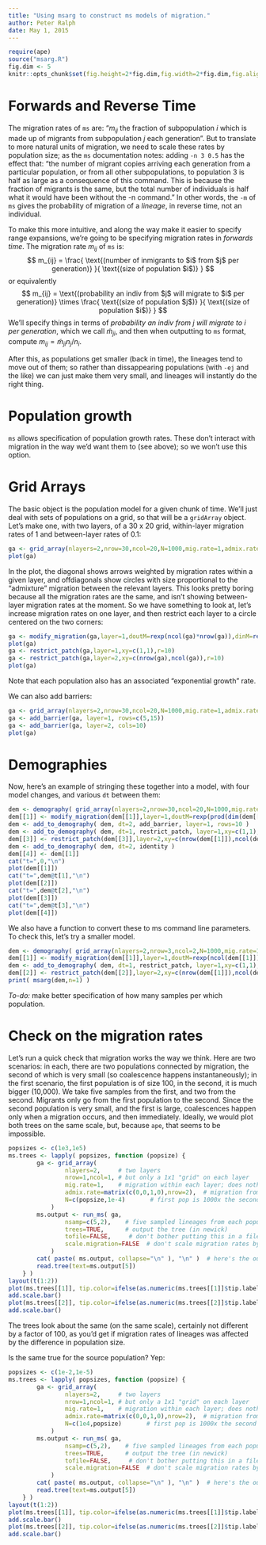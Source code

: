 ```yaml
---
title: "Using msarg to construct ms models of migration."
author: Peter Ralph
date: May 1, 2015
---
```


```r
require(ape)
source("msarg.R")
fig.dim <- 5
knitr::opts_chunk$set(fig.height=2*fig.dim,fig.width=2*fig.dim,fig.align='center')
```

Forwards and Reverse Time
=========================

The migration rates of `ms` are:
"$m_{ij}$ the fraction of subpopulation $i$ which is made up of migrants from subpopulation $j$ each generation".
But to translate to more natural units of migration,
we need to scale these rates by population size;
as the `ms` documentation notes:
adding `-n 3 0.5` has the effect that:
"the number of migrant copies arriving each generation
from a particular population, or from all other subpopulations, to population 3
is half as large as a consequence of this command. This is because the fraction
of migrants is the same, but the total number of individuals is half what it
would have been without the -n command."
In other words, the `-m` of `ms` gives the probability of migration of a *lineage*, in reverse time,
not an individual.

To make this more intuitive,
and along the way make it easier to specify range expansions,
we're going to be specifying migration rates in *forwards time*.
The migration rate $m_{ij}$ of `ms` is:
$$ m_{ij} = \frac{ \text{(number of inmigrants to $i$ from $j$ per generation)} }{ \text{(size of population $i$)} } $$
or equivalently
$$ m_{ij} = \text{(probability an indiv from $j$ will migrate to $i$ per generation)} \times \frac{ \text{(size of population $j$)} }{ \text{(size of population $i$)} } $$
We'll specify things in terms of *probability an indiv from $j$ will migrate to $i$ per generation*,
which we call $\tilde m_{ji}$,
and then when outputting to `ms` format, 
compute $m_{ij} =  \tilde m_{ji} n_j/n_i$.

After this, as populations get smaller (back in time),
the lineages tend to move out of them;
so rather than dissappearing populations (with `-ej` and the like)
we can just make them very small, and lineages will instantly do the right thing.


Population growth
=================

`ms` allows specification of population growth rates.
These don't interact with migration in the way we'd want them to (see above);
so we won't use this option.


Grid Arrays
===========

The basic object is the population model for a given chunk of time.
We'll just deal with sets of populations on a grid,
so that will be a `gridArray` object.
Let's make one, 
with two layers,
of a 30 x 20 grid,
within-layer migration rates of 1 and between-layer rates of 0.1:
```r
ga <- grid_array(nlayers=2,nrow=30,ncol=20,N=1000,mig.rate=1,admix.rate=0.1)
plot(ga)
```
In the plot, the diagonal shows arrows weighted by migration rates within a given layer,
and offdiagonals show circles with size proportional to the "admixture" migration between the relevant layers.
This looks pretty boring because all the migration rates are the same,
and isn't showing between-layer migration rates at the moment.
So we have something to look at, let's 
increase migration rates on one layer,
and then restrict each layer to a circle
centered on the two corners:
```r
ga <- modify_migration(ga,layer=1,doutM=rexp(ncol(ga)*nrow(ga)),dinM=rexp(nrow(ga)*ncol(ga)))
plot(ga)
ga <- restrict_patch(ga,layer=1,xy=c(1,1),r=10)
ga <- restrict_patch(ga,layer=2,xy=c(nrow(ga),ncol(ga)),r=10)
plot(ga)
```
Note that each population also has an associated "exponential growth" rate.

We can also add barriers:
```r
ga <- grid_array(nlayers=2,nrow=30,ncol=20,N=1000,mig.rate=1,admix.rate=0.1)
ga <- add_barrier(ga, layer=1, rows=c(5,15))
ga <- add_barrier(ga, layer=2, cols=10)
plot(ga)
```

Demographies
============

Now, here's an example of stringing these together into a model,
with four model changes,
and various `dt` between them:
```r
dem <- demography( grid_array(nlayers=2,nrow=30,ncol=20,N=1000,mig.rate=1,admix.rate=0.1) )
dem[[1]] <- modify_migration(dem[[1]],layer=1,doutM=rexp(prod(dim(dem[[1]])[1:2])),dinM=rexp(prod(dim(dem[[1]])[1:2])))
dem <- add_to_demography( dem, dt=2, add_barrier, layer=1, rows=10 )
dem <- add_to_demography( dem, dt=1, restrict_patch, layer=1,xy=c(1,1),r=10 )
dem[[3]] <- restrict_patch(dem[[3]],layer=2,xy=c(nrow(dem[[1]]),ncol(dem[[1]])),r=10)
dem <- add_to_demography( dem, dt=2, identity )
dem[[4]] <- dem[[1]]
cat("t=",0,"\n")
plot(dem[[1]])
cat("t=",dem@t[1],"\n")
plot(dem[[2]])
cat("t=",dem@t[2],"\n")
plot(dem[[3]])
cat("t=",dem@t[3],"\n")
plot(dem[[4]])
```

We also have a function to convert these to ms command line parameters.
To check this, let's try a smaller model.
```r
dem <- demography( grid_array(nlayers=2,nrow=3,ncol=2,N=1000,mig.rate=1,admix.rate=0.1) )
dem[[1]] <- modify_migration(dem[[1]],layer=1,doutM=rexp(ncol(dem[[1]])),dinM=rexp(nrow(dem[[1]])))
dem <- add_to_demography( dem, dt=1, restrict_patch, layer=1,xy=c(1,1),r=1 )
dem[[2]] <- restrict_patch(dem[[2]],layer=2,xy=c(nrow(dem[[1]]),ncol(dem[[1]])),r=1)
print( msarg(dem,n=1) )
```

*To-do:* make better specification of how many samples per which population.



Check on the migration rates
============================

Let's run a quick check that migration works the way we think.
Here are two scenarios: in each, there are 
two populations connected by migration, the second of which is very small (so coalescence happens instantaneously);
in the first scenario, the first population is of size 100,
in the second, it is much bigger (10,000).
We take five samples from the first, and two from the second.
Migrants only go from the first population to the second.
Since the second population is very small,
and the first is large, coalescences happen only when a migration occurs, and then immediately.
Ideally, we would plot both trees on the same scale,
but, because `ape`,
that seems to be impossible.
```r
popsizes <- c(1e3,1e5)
ms.trees <- lapply( popsizes, function (popsize) {
        ga <- grid_array(
                nlayers=2,     # two layers
                nrow=1,ncol=1, # but only a 1x1 "grid" on each layer
                mig.rate=1,    # migration within each layer; does nothing here
                admix.rate=matrix(c(0,0,1,0),nrow=2),  # migration from layer 1 to layer 2, but not vice-versa
                N=c(popsize,1e-4)       # first pop is 1000x the second
            )
        ms.output <- run_ms( ga,
                nsamp=c(5,2),    # five sampled lineages from each population
                trees=TRUE,      # output the tree (in newick)
                tofile=FALSE,     # don't bother putting this in a file
                scale.migration=FALSE  # don't scale migration rates by pop sizes, to investigate what ms does by itself
            )
        cat( paste( ms.output, collapse="\n" ), "\n" )  # here's the output
        read.tree(text=ms.output[5])
    } )
layout(t(1:2))
plot(ms.trees[[1]], tip.color=ifelse(as.numeric(ms.trees[[1]]$tip.label)>5,"red","black"), main=paste("pop size:",popsizes[1]) )
add.scale.bar()
plot(ms.trees[[2]], tip.color=ifelse(as.numeric(ms.trees[[2]]$tip.label)>5,"red","black"), main=paste("pop size:",popsizes[2]) )
add.scale.bar()
```
The trees look about the same (on the same scale),
certainly not different by a factor of 100,
as you'd get if migration rates of lineages was affected by the difference in population size.

Is the same true for the source population?
Yep:
```r
popsizes <- c(1e-2,1e-5)
ms.trees <- lapply( popsizes, function (popsize) {
        ga <- grid_array(
                nlayers=2,     # two layers
                nrow=1,ncol=1, # but only a 1x1 "grid" on each layer
                mig.rate=1,    # migration within each layer; does nothing here
                admix.rate=matrix(c(0,0,1,0),nrow=2),  # migration from layer 1 to layer 2, but not vice-versa
                N=c(1e4,popsize)       # first pop is 1000x the second
            )
        ms.output <- run_ms( ga,
                nsamp=c(5,2),    # five sampled lineages from each population
                trees=TRUE,      # output the tree (in newick)
                tofile=FALSE,     # don't bother putting this in a file
                scale.migration=FALSE  # don't scale migration rates by pop sizes, to investigate what ms does by itself
            )
        cat( paste( ms.output, collapse="\n" ), "\n" )  # here's the output
        read.tree(text=ms.output[5])
    } )
layout(t(1:2))
plot(ms.trees[[1]], tip.color=ifelse(as.numeric(ms.trees[[1]]$tip.label)>5,"red","black"), main=paste("pop size:",popsizes[1]) )
add.scale.bar()
plot(ms.trees[[2]], tip.color=ifelse(as.numeric(ms.trees[[2]]$tip.label)>5,"red","black"), main=paste("pop size:",popsizes[2]) )
add.scale.bar()
```


